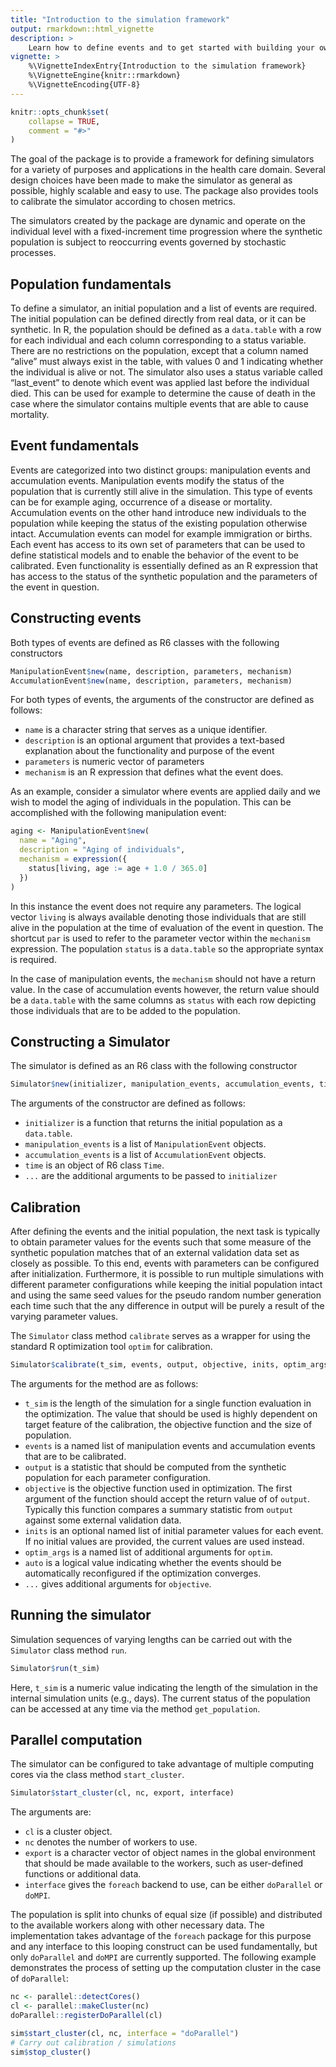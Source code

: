 ```yaml
---
title: "Introduction to the simulation framework"
output: rmarkdown::html_vignette
description: >
    Learn how to define events and to get started with building your own simulator.
vignette: >
    %\VignetteIndexEntry{Introduction to the simulation framework}
    %\VignetteEngine{knitr::rmarkdown}
    %\VignetteEncoding{UTF-8}
---
```


```r
knitr::opts_chunk$set(
    collapse = TRUE,
    comment = "#>"
)
```

The goal of the package is to provide a framework for defining simulators for a variety of purposes and applications in the health care domain. Several design choices have been made to make the simulator as general as possible, highly scalable and easy to use. The package also provides tools to calibrate the simulator according to chosen metrics.

The simulators created by the package are dynamic and operate on the individual level with a fixed-increment time progression where the synthetic population is subject to reoccurring events governed by stochastic processes.

## Population fundamentals

To define a simulator, an initial population and a list of events are required. The initial population can be defined directly from real data, or it can be synthetic. In R, the population should be defined as a `data.table` with a row for each individual and each column corresponding to a status variable. There are no restrictions on the population, except that a column named "alive" must always exist in the table, with values 0 and 1 indicating whether the individual is alive or not. The simulator also uses a status variable called "last_event" to denote which event was applied last before the individual died. This can be used for example to determine the cause of death in the case where the simulator contains multiple events that are able to cause mortality.

## Event fundamentals

Events are categorized into two distinct groups: manipulation events and accumulation events. Manipulation events modify the status of the population that is currently still alive in the simulation. This type of events can be for example aging, occurrence of a disease or mortality. Accumulation events on the other hand introduce new individuals to the population while keeping the status of the existing population otherwise intact. Accumulation events can model for example immigration or births. Each event has access to its own set of parameters that can be used to define statistical models and to enable the behavior of the event to be calibrated. Even functionality is essentially defined as an R expression that has access to the status of the synthetic population and the parameters of the event in question.

## Constructing events

Both types of events are defined as R6 classes with the following constructors

```r
ManipulationEvent$new(name, description, parameters, mechanism)
AccumulationEvent$new(name, description, parameters, mechanism)
```

For both types of events, the arguments of the constructor are defined as follows: 

 - `name` is a character string that serves as a unique identifier. 
 - `description` is an optional argument that provides a text-based explanation about the functionality and purpose of the event
 - `parameters` is numeric vector of parameters
 - `mechanism` is an R expression that defines what the event does. 
 
As an example, consider a simulator where events are applied daily and we wish to model the aging of individuals in the population. This can be accomplished with the following manipulation event:

```r
aging <- ManipulationEvent$new(
  name = "Aging",
  description = "Aging of individuals",
  mechanism = expression({
    status[living, age := age + 1.0 / 365.0]
  })
)
```
In this instance the event does not require any parameters. The logical vector `living` is always available denoting those individuals that are still alive in the population at the time of evaluation of the event in question. The shortcut `par` is used to refer to the parameter vector within the `mechanism` expression. The population `status` is a `data.table` so the appropriate syntax is required.

In the case of manipulation events, the `mechanism` should not have a return value. In the case of accumulation events however, the return value should be a `data.table` with the same columns as `status` with each row depicting those individuals that are to be added to the population.

## Constructing a Simulator

The simulator is defined as an R6 class with the following constructor

```r
Simulator$new(initializer, manipulation_events, accumulation_events, time, seeds, ...)
```

The arguments of the constructor are defined as follows:

 - `initializer` is a function that returns the initial population as a `data.table`.
 - `manipulation_events` is a list of `ManipulationEvent` objects.
 - `accumulation_events` is a list of `AccumulationEvent` objects.
 - `time` is an object of R6 class `Time`.
 - `...` are the additional arguments to be passed to `initializer`

## Calibration

After defining the events and the initial population, the next task is typically to obtain parameter values for the events such that some measure of the synthetic population matches that of an external validation data set as closely as possible. To this end, events with parameters can be configured after initialization. Furthermore, it is possible to run multiple simulations with different parameter configurations while keeping the initial population intact and using the same seed values for the pseudo random number generation each time such that the any difference in output will be purely a result of the varying parameter values.

The `Simulator` class method `calibrate` serves as a wrapper for using the standard R optimization tool `optim` for calibration.

```r
Simulator$calibrate(t_sim, events, output, objective, inits, optim_args, auto = TRUE, ...)
```

The arguments for the method are as follows:

 - `t_sim` is the length of the simulation for a single function evaluation in the optimization. The value that should be used is highly dependent on target feature of the calibration, the objective function and the size of population.
 - `events` is a named list of manipulation events and accumulation events that are to be calibrated.
 - `output` is a statistic that should be computed from the synthetic population for each parameter configuration.
 - `objective` is the objective function used in optimization. The first argument of the function should accept the return value of of `output`. Typically this function compares a summary statistic from `output` against some external validation data.
 - `inits` is an optional named list of initial parameter values for each event. If no initial values are provided, the current values are used instead.
 - `optim_args` is a named list of additional arguments for `optim`.
 - `auto` is a logical value indicating whether the events should be automatically reconfigured if the optimization converges.
 - `...` gives additional arguments for `objective`.
 
## Running the simulator

Simulation sequences of varying lengths can be carried out with the `Simulator` class method `run`.

```r
Simulator$run(t_sim)
```

Here, `t_sim` is a numeric value indicating the length of the simulation in the internal simulation units (e.g., days). The current status of the population can be accessed at any time via the method `get_population`.

## Parallel computation

The simulator can be configured to take advantage of multiple computing cores via the class method `start_cluster`. 
```r
Simulator$start_cluster(cl, nc, export, interface)
```
The arguments are:

 - `cl` is a cluster object.
 - `nc` denotes the number of workers to use.
 - `export` is a character vector of object names in the global environment that should be made available to the workers, such as user-defined functions or additional data.
 - `interface` gives the `foreach` backend to use, can be either `doParallel` or `doMPI`.

The population is split into chunks of equal size (if possible) and distributed to the available workers along with other necessary data. The implementation takes advantage of the `foreach` package for this purpose and any interface to this looping construct can be used fundamentally, but only `doParallel` and `doMPI` are currently supported. The following example demonstrates the process of setting up the computation cluster in the case of `doParallel`:

```r
nc <- parallel::detectCores()
cl <- parallel::makeCluster(nc)
doParallel::registerDoParallel(cl)

sim$start_cluster(cl, nc, interface = "doParallel")
# Carry out calibration / simulations
sim$stop_cluster()
```
